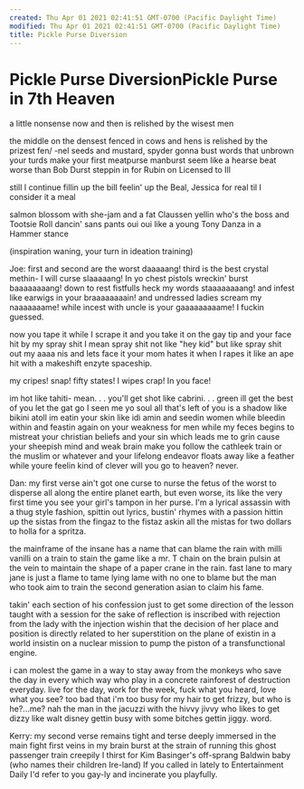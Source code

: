 ```yaml
---
created: Thu Apr 01 2021 02:41:51 GMT-0700 (Pacific Daylight Time)
modified: Thu Apr 01 2021 02:41:51 GMT-0700 (Pacific Daylight Time)
title: Pickle Purse Diversion
---
```

# Pickle Purse DiversionPickle Purse in 7th Heaven

a little nonsense now and then is relished by the wisest men

the middle on the densest fenced in
cows and hens is relished by the prizest fen/
-nel seeds and mustard,
spyder gonna bust words that unbrown your turds
make your first meatpurse manburst
seem like a hearse beat worse than Bob Durst
steppin in for Rubin on Licensed to Ill

still I continue fillin up the bill
feelin' up the Beal, Jessica for real
til I consider it a meal

salmon blossom with she-jam and a fat Claussen
yellin who's the boss and Tootsie Roll dancin' sans pants
oui oui like a young Tony Danza in a Hammer stance

(inspiration waning, your turn in ideation training)

Joe:
first and second are the worst daaaaang! third is the best
crystal methin- I will curse slaaaaang! In yo chest
pistols wreckin' burst  baaaaaaaang!  down to rest
fistfulls heck my words staaaaaaaang! and infest
like earwigs in your braaaaaaaain! and undressed
ladies scream my naaaaaaame! while incest
with uncle is your gaaaaaaaaame!  I fuckin guessed.

now you tape it while I scrape it and you take it on the gay tip
and your face hit by my spray shit I mean spray shit not like "hey kid"
but like spray shit out my aaaa nis and lets face it your mom hates it
when I rapes it like an ape hit with a makeshift enzyte spaceship.

my cripes! snap! fifty states!
I wipes crap! In you face!

im hot like tahiti- mean. . .
you'll get shot like cabrini. . . green
ill get the best of you let the gat go I seen me yo soul
all that's left of you is a shadow like bikini atoll
im eatin your skin like idi amin
and seedin women while bleedin within
and feastin again on your weakness for men
while my feces begins to mistreat your christian
beliefs and your sin which leads me to grin
cause your sheepish mind and weak brain
make you follow the cathleek train
or the muslim or whatever
and your lifelong endeavor
floats away like a feather
while youre feelin kind of clever
will you go to heaven? never.

Dan:
my first verse ain't got one curse to nurse the fetus of the worst
to disperse all along the entire planet earth,
but even worse, its like the very first time you see your girl's tampon in her purse.
I'm a lyrical assassin with a thug style fashion,
spittin out lyrics, bustin' rhymes with a passion
hittin up the sistas from the fingaz to the fistaz
askin all the mistas for two dollars to holla for a spritza.

the mainframe of the insane has a name that can blame
the rain with milli vanilli on a train to stain the game
like a mr. T chain on the brain pulsin at the vein
to maintain the shape of a paper crane in the rain.
fast lane to mary jane is just a flame to tame
lying lame with no one to blame but the man who took aim
to train the second generation asian to claim his fame.

takin' each section of his confession just to get some direction
of the lesson taught with a session for the sake of reflection
is inscribed with rejection from the lady with the injection
wishin that the decision of her place and position
is directly related to her superstition on the plane of existin
in a world insistin on a nuclear mission to pump the piston
of a transfunctional engine.

i can molest the game in a way to stay away from
the monkeys who save the day in every which way
who play in a concrete rainforest of destruction everyday.
live for the day, work for the week,
fuck what you heard, love what you see?
too bad that i'm too busy for my hair to get frizzy,
but who is he?...me? nah the man in the jacuzzi
with the hivvy jivvy who likes to get dizzy like walt disney
gettin busy with some bitches gettin jiggy.
word.

Kerry:
my second verse remains tight and terse
deeply immersed in the main fight first
veins in my brain burst at the strain
of running this ghost passenger train
creepily I thirst for Kim Basinger's off-sprang
Baldwin baby (who names their children Ire-land)
If you called in lately to Entertainment Daily
I'd refer to you gay-ly and incinerate you playfully.
